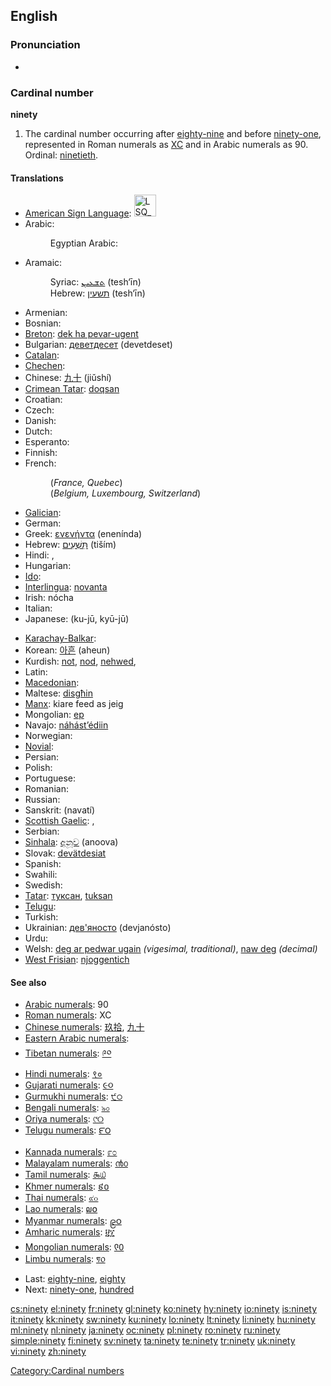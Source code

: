 ==English==

===Pronunciation===
* {{audio|en-us-ninety.ogg|Audio (US)}}

===Cardinal number===
'''ninety'''

# The cardinal number occurring after [[eighty-nine]] and before [[ninety-one]], represented in Roman numerals as [[XC]] and in Arabic numerals as 90. Ordinal: [[ninetieth]].

====Translations====
{{trans-top|90}}
* [[American Sign Language]]: [[Image:LSQ 90.jpg|35px]]
* Arabic: {{t-|ar|تسعون|alt=تِسْعُونَ|tr=tis3uuna}}
*: Egyptian Arabic: {{tø|arz|تسعين||tr=tis3iin|sc=Arab|xs=Egyptian Arabic}}
* Aramaic:
*: Syriac: [[ܬܫܥܝܢ]] (tesh‘īn) {{c}}
*: Hebrew: [[תשעין]] (tesh‘īn) {{c}}
* Armenian: {{t-|hy|իննսուն|tr=innsun}}
* Bosnian: {{t-|bs|devedeset}}
* [[Breton]]: [[dek ha pevar-ugent]]
* Bulgarian: [[деветдесет]] (devetdeset)
* [[Catalan]]: {{t+|ca|noranta}}
* [[Chechen]]: {{tø|ce|дезткъе итт|tr=deztghe itt}}
* Chinese: [[九十]] (jiǔshí)
* [[Crimean Tatar]]: [[doqsan]]
* Croatian: {{t-|hr|devedeset|alt=devedèsēt}}
* Czech: {{t-|cs|devadesát}}
* Danish: {{t+|da|halvfems}}
* Dutch: {{t+|nl|negentig|f}}
* Esperanto: {{t-|eo|naŭdek|xs=Esperanto}}
* Finnish: {{t+|fi|yhdeksänkymmentä}}
* French:
*: (''France, Quebec'') {{t+|fr|quatre-vingt-dix}}
*: (''Belgium, Luxembourg, Switzerland'') {{t+|fr|nonante}}
* [[Galician]]: {{t|gl|noventa}}
* German: {{t+|de|neunzig|f}}
* Greek: [[ενενήντα]] (enenínda)
* Hebrew: [[תשעים|תִּשְׁעִים]] (tiším) {{m|f}}
* Hindi: {{t-|hi|नब्बे|tr=nabbe|xs=Hindi}},  {{t-|hi|नव्वे|tr=navve|xs=Hindi}}
* Hungarian: {{t+|hu|kilencven}}
* [[Ido]]: {{t+|io|nonadek|xs=Ido}}
* [[Interlingua]]: [[novanta]]
* Irish: nócha
* Italian: {{t+|it|novanta}}
* Japanese: {{t|ja|九十}} (ku-jū, kyū-jū)
{{trans-mid}}
* [[Karachay-Balkar]]: {{tø|krc|токъсан|tr=toqsan|sc=Cyrl}}
* Korean: [[아흔]] (aheun)
* Kurdish: [[not]], [[nod]], [[nehwed]], {{ku-Arab|[[نه‌وه‌ت]]}}
* Latin: {{t-|la|nonaginta}}
* [[Macedonian]]: {{t-|mk|деведесет|tr=devédeset}}
* Maltese: [[disgħin]]
* [[Manx]]: kiare feed as jeig
* Mongolian: [[ер]]
* Navajo: [[náhástʼédiin]]
* Norwegian: {{t+|no|nitti}}
* [[Novial]]: {{tø|nov|ninanti|xs=Novial}}
* Persian: {{t-|fa|نود|alt=نَوَد|tr=navad|xs=Persian}}
* Polish: {{t|pl|dziewięćdziesiąt}}
* Portuguese: {{t+|pt|noventa}}
* Romanian: {{t-|ro|nouăzeci}}
* Russian: {{t+|ru|девяносто|tr=devjanósto}}
* Sanskrit: (navatí)
* [[Scottish Gaelic]]: {{qualifier|old system}} {{t-|gd|ceithir|xs=Scottish Gaelic}} {{t-|gd|fichead|xs=Scottish Gaelic}} {{t-|gd|'s|xs=Scottish Gaelic}} {{t-|gd|a|xs=Scottish Gaelic}} {{t-|gd|deich|xs=Scottish Gaelic}}, {{qualifier|new system}} {{t-|gd|naochad|xs=Scottish Gaelic}}
* Serbian: {{t-|sr|деведесет|tr=[[devedeset]]|sc=Cyrl}}
* [[Sinhala]]: [[අනූව]] (anoova)
* Slovak: [[devätdesiat]]
* Spanish: {{t+|es|noventa}}
* Swahili: {{t|sw|tisini|xs=Swahili}}
* Swedish: {{t+|sv|nittio}}
* [[Tatar]]: [[туксан#Tatar|туксан]], [[tuksan#Tatar|tuksan]]
* [[Telugu]]: {{t|te|తొంభై|tr=tombhay}}
* Turkish: {{t|tr|doksan}}
* Ukrainian: [[дев'яносто]] (devjanósto)
* Urdu: {{t-|ur|نوے|tr=navve|xs=Urdu}}
* Welsh: [[deg ar pedwar ugain]] ''(vigesimal, traditional)'', [[naw deg]] ''(decimal)''
* [[West Frisian]]: [[njoggentich]]
{{trans-bottom}}

====See also====
{{rel-top|Symbols for ninety in various numeral systems}}
* [[w:Arabic numerals|Arabic numerals]]: 90
* [[w:Roman numerals|Roman numerals]]: XC
* [[w:Chinese numerals|Chinese numerals]]: [[玖拾]], [[九十]]
* [[w:Eastern Arabic numerals|Eastern Arabic numerals]]: {{Arab|[[٩٠]]}}
* [[w:Indian numerals|Tibetan numerals]]: [[༩༠]]
* [[w:Indian numerals|Hindi numerals]]: [[९०]]
* [[w:Indian numerals|Gujarati numerals]]: [[૯૦]]
* [[w:Indian numerals|Gurmukhi numerals]]: [[੯੦]]
* [[w:Indian numerals|Bengali numerals]]: [[৯০]]
* [[w:Indian numerals|Oriya numerals]]: [[୯୦]]
* [[w:Indian numerals|Telugu numerals]]: [[౯౦]]
{{rel-mid}}
* [[w:Indian numerals|Kannada numerals]]: [[೯೦]]
* [[w:Indian numerals|Malayalam numerals]]: [[൯൦]]
* [[w:Indian numerals|Tamil numerals]]: [[௯௰]]
* [[w:Khmer script|Khmer numerals]]: [[៩០]]
* [[w:Thai numerals|Thai numerals]]: [[๙๐]]
* [[w:Lao alphabet|Lao numerals]]: [[໙໐]]
* [[w:Burmese alphabet|Myanmar numerals]]: [[၉၀]]
* [[w:Amharic language|Amharic numerals]]: [[፱፲]]
* [[w:Mongolian alphabet|Mongolian numerals]]: [[᠙᠐]]
* [[w:Limbu language|Limbu numerals]]: [[᥏᥆]]
{{rel-bottom}}
* Last: [[eighty-nine]], [[eighty]]
* Next: [[ninety-one]], [[hundred]]

[[Category:Cardinal numbers]]

[[cs:ninety]]
[[el:ninety]]
[[fr:ninety]]
[[gl:ninety]]
[[ko:ninety]]
[[hy:ninety]]
[[io:ninety]]
[[is:ninety]]
[[it:ninety]]
[[kk:ninety]]
[[sw:ninety]]
[[ku:ninety]]
[[lo:ninety]]
[[lt:ninety]]
[[li:ninety]]
[[hu:ninety]]
[[ml:ninety]]
[[nl:ninety]]
[[ja:ninety]]
[[oc:ninety]]
[[pl:ninety]]
[[ro:ninety]]
[[ru:ninety]]
[[simple:ninety]]
[[fi:ninety]]
[[sv:ninety]]
[[ta:ninety]]
[[te:ninety]]
[[tr:ninety]]
[[uk:ninety]]
[[vi:ninety]]
[[zh:ninety]]